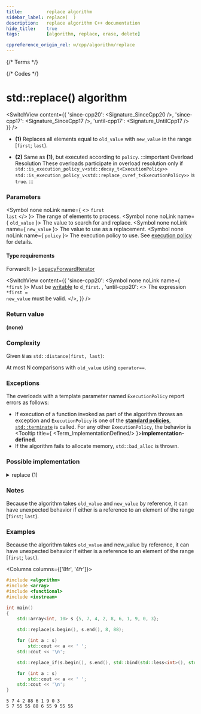 ```yaml
---
title:         replace algorithm
sidebar_label: replace(  )
description:   replace algorithm C++ documentation
hide_title:    true
tags:          [algorithm, replace, erase, delete]

cppreference_origin_rel: w/cpp/algorithm/replace
---
```



{/* Terms */}


{/* Codes */}


# std::replace() algorithm

<SwitchView content={{
  'since-cpp20': <Signature_SinceCpp20 />,
  'since-cpp17': <Signature_SinceCpp17 />,
  'until-cpp17': <Signature_UntilCpp17 />
}} />

- **(1)** Replaces all elements equal to `old_value` with `new_value` in the range [`first`; `last`).

- **(2)** Same as **(1)**, but executed according to `policy`.
	:::important Overload Resolution
	These overloads participate in overload resolution only if
	<Until v='cpp20'> <code>std::is_execution_policy_v&lt;std::decay_t&lt;ExecutionPolicy&gt;&gt;</code> </Until> <Since v='cpp20'> <code>std::is_execution_policy_v&lt;std::replace_cvref_t&lt;ExecutionPolicy&gt;&gt;</code> </Since> is <code>true</code>.
	:::

### Parameters

<SymbolTable>

  <Symbol none noLink name={ <> <code>first</code> <br/> <code>last</code> </> }>
    The range of elements to process.
  </Symbol>
  <Symbol none noLink name={ <code>old_value</code> }>
    The value to search for and replace.
  </Symbol>
  <Symbol none noLink name={ <code>new_value</code> }>
    The value to use as a replacement.
  </Symbol>
  <Symbol none noLink name={ <code>policy</code> }>
    The execution policy to use. See <a href="#">execution policy</a> for details.
  </Symbol>

</SymbolTable>

#### Type requirements

<SymbolTable>
  <Symbol none noLink name={ <code>ForwardIt</code> }>
    <a href="/docs/named_req/LegacyForwardIterator">LegacyForwardIterator</a>
  </Symbol>
</SymbolTable>

<SwitchView content={{
  'since-cpp20': <SymbolTable>
    <Symbol none noLink name={ <code>*first</code> }>
      Must be <a href="#">writable</a> to <code>d_first</code>.
    </Symbol>
  </SymbolTable>,
  'until-cpp20': <>
    The expression <code>*first = new_value</code> must be valid.
  </>,
}} />

### Return value

**(none)**

### Complexity

Given `N` as `std::distance(first, last)`:

At most N comparisons with `old_value` using `operator==`.

### Exceptions

The overloads with a template parameter named `ExecutionPolicy` report errors as follows:
- If execution of a function invoked as part of the algorithm throws an exception and `ExecutionPolicy` is one of the [**standard policies**](#), [`std::terminate`](#) is called.
	For any other `ExecutionPolicy`, the behavior is <Tooltip title={ <Term_ImplementationDefined/> }>**implementation-defined**</Tooltip>.
- If the algorithm fails to allocate memory, `std::bad_alloc` is thrown.

### Possible implementation

<details>
<summary>replace (1)</summary>

```cpp
template<class ForwardIt, class T>
void replace(ForwardIt first, ForwardIt last,
             const T& old_value, const T& new_value)
{
    for (; first != last; ++first)
        if (*first == old_value)
            *first = new_value;
}
```

</details>

### Notes

Because the algorithm takes `old_value` and `new_value` by reference, it can have unexpected behavior if either is a reference to an element of the range [`first`; `last`).

### Examples

Because the algorithm takes `old_value` and new_value by reference, it can have unexpected behavior if either is a reference to an element of the range [`first`; `last`).

<Columns columns={['8fr', '4fr']}>
<div>

```cpp title='Main.cpp' showLineNumbers
#include <algorithm>
#include <array>
#include <functional>
#include <iostream>

int main()
{
    std::array<int, 10> s {5, 7, 4, 2, 8, 6, 1, 9, 0, 3};

    std::replace(s.begin(), s.end(), 8, 88);

    for (int a : s)
        std::cout << a << ' ';
    std::cout << '\n';

    std::replace_if(s.begin(), s.end(), std::bind(std::less<int>(), std::placeholders::_1, 5), 55);

    for (int a : s)
        std::cout << a << ' ';
    std::cout << '\n';
}
```

</div>
<div>

```plaintext title="Output"
5 7 4 2 88 6 1 9 0 3
5 7 55 55 88 6 55 9 55 55
```

</div>
</Columns>
